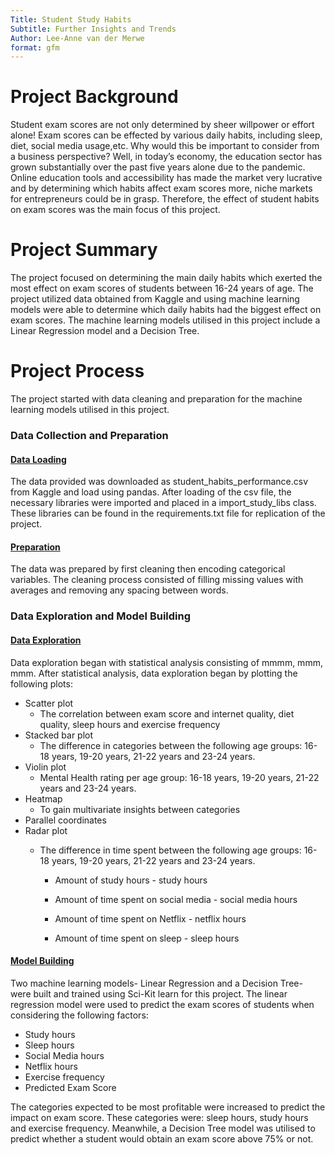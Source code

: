 ```yaml
---
Title: Student Study Habits
Subtitle: Further Insights and Trends
Author: Lee-Anne van der Merwe
format: gfm
---
```


# Project Background

Student exam scores are not only determined by sheer willpower or effort alone! Exam scores can be effected by various daily habits, including sleep, diet, social media usage,etc. Why would this be important to consider from a business perspective? Well, in today's economy, the education sector has grown substantially over the past five years alone due to the pandemic. Online education tools and accessibility has made the market very lucrative and by determining which habits affect exam scores more, niche markets for entrepreneurs could be in grasp. Therefore, the effect of student habits on exam scores was the main focus of this project.

# Project Summary

The project focused on determining the main daily habits which exerted the most effect on exam scores of students between 16-24 years of age. The project utilized data obtained from Kaggle and using machine learning models were able to determine which daily habits had the biggest effect on exam scores. The machine learning models utilised in this project include a Linear Regression model and a Decision Tree.

# Project Process

The project started with data cleaning and preparation for the machine learning models utilised in this project.

### Data Collection and Preparation

#### [Data Loading]{.underline}

The data provided was downloaded as student_habits_performance.csv from Kaggle and load using pandas. After loading of the csv file, the necessary libraries were imported and placed in a import_study_libs class. These libraries can be found in the requirements.txt file for replication of the project.

#### [Preparation]{.underline}

The data was prepared by first cleaning then encoding categorical variables. The cleaning process consisted of filling missing values with averages and removing any spacing between words.

### Data Exploration and Model Building

#### [Data Exploration]{.underline}

Data exploration began with statistical analysis consisting of mmmm, mmm, mmm. After statistical analysis, data exploration began by plotting the following plots:

-   Scatter plot
    -   The correlation between exam score and internet quality, diet quality, sleep hours and exercise frequency
-   Stacked bar plot
    -   The difference in categories between the following age groups: 16-18 years, 19-20 years, 21-22 years and 23-24 years.
-   Violin plot
    -   Mental Health rating per age group: 16-18 years, 19-20 years, 21-22 years and 23-24 years.
-   Heatmap
    -   To gain multivariate insights between categories
-   Parallel coordinates
-   Radar plot
    -   The difference in time spent between the following age groups: 16-18 years, 19-20 years, 21-22 years and 23-24 years.

        -   Amount of study hours - study hours

        -   Amount of time spent on social media - social media hours

        -   Amount of time spent on Netflix - netflix hours

        -   Amount of time spent on sleep - sleep hours

#### [Model Building]{.underline}

Two machine learning models- Linear Regression and a Decision Tree- were built and trained using Sci-Kit learn for this project. The linear regression model were used to predict the exam scores of students when considering the following factors:

-   Study hours
-   Sleep hours
-   Social Media hours
-   Netflix hours
-   Exercise frequency
-   Predicted Exam Score

The categories expected to be most profitable were increased to predict the impact on exam score. These categories were: sleep hours, study hours and exercise frequency. Meanwhile, a Decision Tree model was utilised to predict whether a student would obtain an exam score above 75% or not.